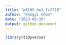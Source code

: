 ```yaml
---
title: "p8105_hw1_fc2718"
author: "Fangyi Chen"
date: "2023-09-16"
output: github_document
---
```


```r
library(tidyverse)
```

